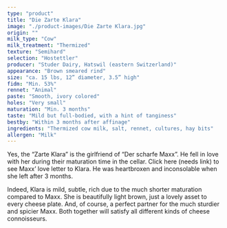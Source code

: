 ```yaml
---
type: "product"
title: "Die Zarte Klara"
image: "./product-images/Die Zarte Klara.jpg"
origin: ""
milk_type: "Cow"
milk_treatment: "Thermized"
texture: "Semihard"
selection: "Hostettler"
producer: "Studer Dairy, Hatswil (eastern Switzerland)"
appearance: "Brown smeared rind"
size: "ca. 15 lbs, 12” diameter, 3.5” high"
fidm: "Min. 53%"
rennet: "Animal"
paste: "Smooth, ivory colored"
holes: "Very small"
maturation: "Min. 3 months"
taste: "Mild but full-bodied, with a hint of tanginess"
bestby: "Within 3 months after affinage"
ingredients: "Thermized cow milk, salt, rennet, cultures, hay bits"
allergen: "Milk"
---
```


Yes, the “Zarte Klara” is the girlfriend of “Der scharfe Maxx”. He fell in love with her during their maturation time in the cellar. Click here (needs link) to see Maxx’ love letter to Klara. He was heartbroxen and inconsolable when she left after 3 months.

Indeed, Klara is mild, subtle, rich due to the much shorter maturation compared to Maxx. She is beautifully light brown, just a lovely asset to every cheese plate. And, of course, a perfect partner for the much sturdier and spicier Maxx. Both together will satisfy all different kinds of cheese connoisseurs.